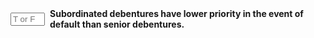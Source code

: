 ::: {.question-block}

<form onsubmit="event.preventDefault(); checkAnswerBox('module6_tf_q59','T')" style="display: flex; align-items: center; gap: 8px;">
<input type="text" id="module6_tf_q59" name="module6_tf_q59" maxlength="1" placeholder="T or F" style="width: 55px;" data-correct-answer="T" /> 
<label for="module6_tf_q59"><strong>Subordinated debentures have lower priority in the event of default than senior debentures.</strong></label>
</form>

<div id="feedback-module6_tf_q59" class="feedback" style="display:none;">
This is TRUE. Subordinated debt holders are paid only after senior debt is fully satisfied.
</div>

:::
